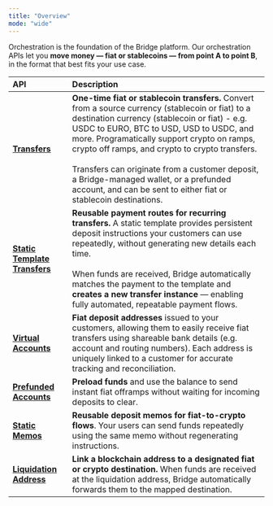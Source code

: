 ```yaml
---
title: "Overview"
mode: "wide"
---
```


Orchestration is the foundation of the Bridge platform. Our orchestration APIs let you **move money — fiat or stablecoins — from point A to point B**, in the format that best fits your use case.

| **API**                                                                           | **Description**                                                                                                                                                                                                                                                                                                                                                                                                                                                          |
| :-------------------------------------------------------------------------------- | :----------------------------------------------------------------------------------------------------------------------------------------------------------------------------------------------------------------------------------------------------------------------------------------------------------------------------------------------------------------------------------------------------------------------------------------------------------------------- |
| [**Transfers**](/orchestration/transfer/transfer)                                 | **One-time fiat or stablecoin transfers.** Convert from a source currency (stablecoin or fiat) to a destination currency (stablecoin or fiat) - e.g. USDC to EURO, BTC to USD, USD to USDC, and more. Programatically support crypto on ramps, crypto off ramps, and crypto to crypto transfers.<br /><br />Transfers can originate from a customer deposit, a Bridge-managed wallet, or a prefunded account, and can be sent to either fiat or stablecoin destinations. |
| [**Static Template Transfers**](/orchestration/transfer/statictemplates)          | **Reusable payment routes for recurring transfers.** A static template provides persistent deposit instructions your customers can use repeatedly, without generating new details each time.<br /><br />When funds are received, Bridge automatically matches the payment to the template and **creates a new transfer instance** — enabling fully automated, repeatable payment flows.                                                                                  |
| [**Virtual Accounts**](/guides/movemoney/virtualaccounts)                         | **Fiat deposit addresses** issued to your customers, allowing them to easily receive fiat transfers using shareable bank details (e.g. account and routing numbers). Each address is uniquely linked to a customer for accurate tracking and reconciliation.                                                                                                                                                                                                             |
| [**Prefunded Accounts**](/orchestration/prefunded_account/prefunded_accounts)     | **Preload funds** and use the balance to send instant fiat offramps without waiting for incoming deposits to clear.                                                                                                                                                                                                                                                                                                                                                      |
| [**Static Memos**](/orchestration/staticmemo/staticmemos)                         | **Reusable deposit memos for fiat-to-crypto flows**. Your users can send funds repeatedly using the same memo without regenerating instructions.                                                                                                                                                                                                                                                                                                                         |
| [**Liquidation Address**](/orchestration/liquidation_address/liquidation_address) | **Link a blockchain address to a designated fiat or crypto destination.** When funds are received at the liquidation address, Bridge automatically forwards them to the mapped destination.                                                                                                                                                                                                                                                                              |